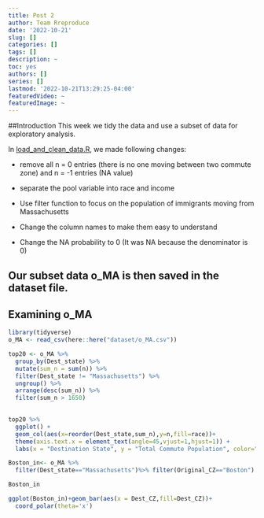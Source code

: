 ```yaml
---
title: Post 2
author: Team Rreproduce
date: '2022-10-21'
slug: []
categories: []
tags: []
description: ~
toc: yes
authors: []
series: []
lastmod: '2022-10-21T13:29:25-04:00'
featuredVideo: ~
featuredImage: ~
---
```


##Introduction
This week we tidy the data and use a subset of data for exploratory analysis. 

In [load_and_clean_data.R](/load_and_clean_data.R), we made following changes:

- remove all n = 0 entries (there is no one moving between two commute zone) and n = -1 entries (NA value)

- separate the pool variable into race and income 

- Use filter function to focus on the population of immigrants moving from Massachusetts

- Change the column names to make them easy to understand

- Change the NA probability to 0 (It was NA because the denominator is 0)

Our subset data o_MA is then saved in the dataset file. 
---
## Examining o_MA
```r
library(tidyverse)
o_MA <- read_csv(here::here("dataset/o_MA.csv"))
```

```r

top20 <- o_MA %>% 
  group_by(Dest_state) %>%
  mutate(sum_n = sum(n)) %>%
  filter(Dest_state != "Massachusetts") %>%
  ungroup() %>%
  arrange(desc(sum_n)) %>%
  filter(sum_n > 1650)
  
```

```r
top20 %>% 
  ggplot() +
  geom_col(aes(x=reorder(Dest_state,sum_n),y=n,fill=race))+
  theme(axis.text.x = element_text(angle=45,vjust=1,hjust=1)) +
  labs(x = "Destination State", y = "Total Commute Population", color="race")
```

```r
Boston_in<- o_MA %>%
  filter(Dest_state=="Massachusetts")%>% filter(Original_CZ=="Boston")

Boston_in

ggplot(Boston_in)+geom_bar(aes(x = Dest_CZ,fill=Dest_CZ))+
  coord_polar(theta='x')
```

